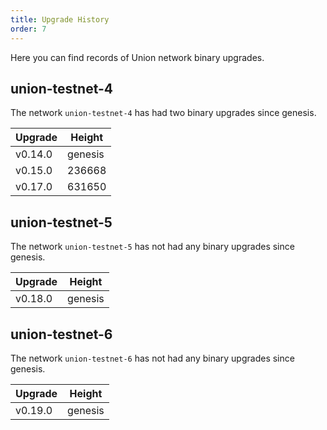 ```yaml
---
title: Upgrade History
order: 7
---
```



Here you can find records of Union network binary upgrades.

## union-testnet-4

<Badge text="Deprecated" variant="caution" />

The network `union-testnet-4` has had two binary upgrades since genesis.

| Upgrade | Height  |
| ------- | ------- |
| v0.14.0 | genesis |
| v0.15.0 | 236668  |
| v0.17.0 | 631650  |

## union-testnet-5

<Badge text="Deprecated" variant="caution" />

The network `union-testnet-5` has not had any binary upgrades since genesis.

| Upgrade | Height  |
| ------- | ------- |
| v0.18.0 | genesis |

## union-testnet-6

The network `union-testnet-6` has not had any binary upgrades since genesis.

| Upgrade | Height  |
| ------- | ------- |
| v0.19.0 | genesis |
